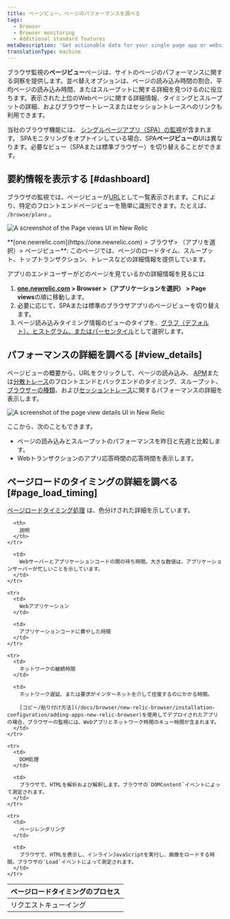 ```yaml
---
title: ページビュー。ページのパフォーマンスを調べる
tags:
  - Browser
  - Browser monitoring
  - Additional standard features
metaDescription: 'Get actionable data for your single page app or website''s performance, timing, throughput, page loads, and more with our Page views UI for browser monitoring.'
translationType: machine
---
```








ブラウザ監視の**ページビュー**ページは、サイトのページのパフォーマンスに関する洞察を提供します。並べ替えオプションは、ページの読み込み時間の割合、平均ページの読み込み時間、またはスループットに関する詳細を見つけるのに役立ちます。表示された上位のWebページに関する詳細情報、タイミングとスループットの詳細、およびブラウザートレースまたはセッショントレースへのリンクも利用できます。

当社のブラウザ機能には、 [シングルページアプリ（SPA）の監視](/docs/browser/single-page-app-monitoring/get-started/welcome-single-page-app-monitoring)が含まれます。 SPAモニタリングをオプトインしている場合、SPA**ページビューの**UIは異なります。必要なビュー（SPAまたは標準ブラウザー）を切り替えることができます。

## 要約情報を表示する [#dashboard]

ブラウザの監視では、ページビューが[URL](/docs/browser/new-relic-browser/getting-started/url-whitelists-grouping-browser-metrics)として一覧表示されます。これにより、特定のフロントエンドページビューを簡単に識別できます。たとえば、 `/browse/plans` 。

<img
  title="Page views UI overview"
  alt="A screenshot of the Page views UI in New Relic"
  src={pageviewsOverview1}
/>

<figcaption>
  **[one.newrelic.com](https://one.newrelic.com) > ブラウザ> （アプリを選択）> ページビュー**: このページでは、ページのロードタイム、スループット、トップトランザクション、トレースなどの詳細情報を提供しています。
</figcaption>

アプリのエンドユーザーがどのページを見ているかの詳細情報を見るには

1. **[one.newrelic.com](https://one.newrelic.com) > Browser >（アプリケーションを選択） > Page views**の順に移動します。
2. 必要に応じて、SPAまたは標準のブラウザアプリのページビューを切り替えます。
3. ページ読み込みタイミング情報のビューのタイプを、[グラフ（デフォルト）、ヒストグラム、またはパーセンタイル](/docs/apm/apm-ui-pages/monitoring/response-time-chart-types-apm-browser/)として選択します。

## パフォーマンスの詳細を調べる [#view_details]

ページビューの概要から、URLをクリックして、ページの読み込み、 [APM](/docs/apm/apm-ui-pages/features/request-queuing-tracking-front-end-time/)または[分散トレース](/docs/distributed-tracing/ui-data/understand-use-distributed-tracing-ui)のフロントエンドとバックエンドのタイミング、スループット、 [ブラウザーの種類](/docs/browser/new-relic-browser/additional-standard-features/browsers-problem-patterns-type-or-platform)、および[セッショントレース](/docs/browser/browser-monitoring/browser-pro-features/session-traces-explore-webpages-life-cycle)に関するパフォーマンスの詳細を表示します。

<img
  title="Page view details"
  alt="A screenshot of the page view details UI in New Relic"
  src={pageviewDetails1}
/>

ここから、次のこともできます。

* ページの読み込みとスループットのパフォーマンスを昨日と先週と比較します。
* Webトランザクションのアプリ応答時間の応答時間を表示します。

## ページロードのタイミングの詳細を調べる [#page_load_timing]

[ページロードタイミング処理](/docs/browser/new-relic-browser/page-load-timing-resources/page-load-timing-process) は、色分けされた詳細を示しています。

<table>
  <thead>
    <tr>
      <th style={{ width: "200px" }}>
        ページロードタイミングのプロセス
      </th>

      <th>
        説明
      </th>
    </tr>
  </thead>

  <tbody>
    <tr>
      <td>
        リクエストキューイング
      </td>

      <td>
        Webサーバーとアプリケーションコードの間の待ち時間。大きな数値は、アプリケーションサーバーが忙しいことを示しています。
      </td>
    </tr>

    <tr>
      <td>
        Webアプリケーション
      </td>

      <td>
        アプリケーションコードに費やした時間
      </td>
    </tr>

    <tr>
      <td>
        ネットワークの継続時間
      </td>

      <td>
        ネットワーク遅延、または要求がインターネットを介して往復するのにかかる時間。

        [コピー/貼り付け方法](/docs/browser/new-relic-browser/installation-configuration/adding-apps-new-relic-browser)を使用してデプロイされたアプリの場合、ブラウザーの監視には、Webアプリとネットワーク時間のキュー時間が含まれます。
      </td>
    </tr>

    <tr>
      <td>
        DOM処理
      </td>

      <td>
        ブラウザで、HTMLを解析および解釈します。ブラウザの`DOMContent`イベントによって測定されます。
      </td>
    </tr>

    <tr>
      <td>
        ページレンダリング
      </td>

      <td>
        ブラウザで、HTMLを表示し、インラインJavaScriptを実行し、画像をロードする時間。ブラウザの`Load`イベントによって測定されます。
      </td>
    </tr>
  </tbody>
</table>
